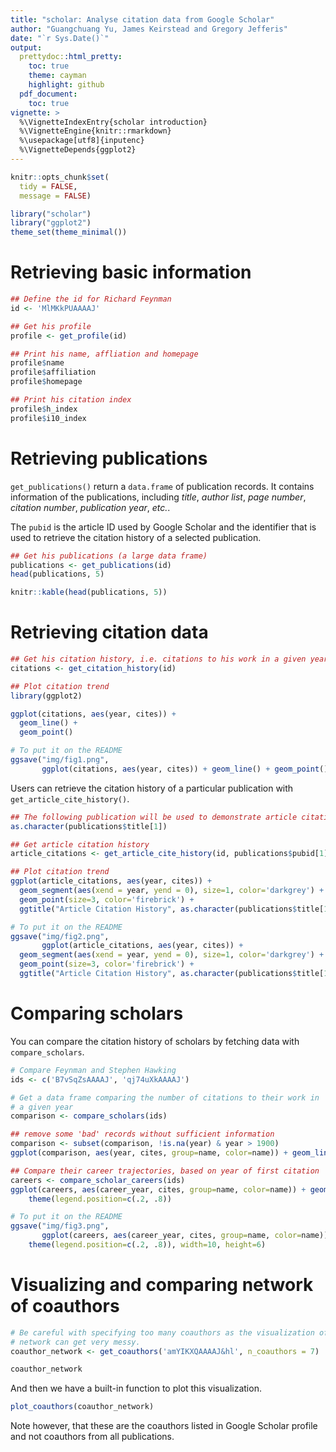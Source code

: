 ```yaml
---
title: "scholar: Analyse citation data from Google Scholar"
author: "Guangchuang Yu, James Keirstead and Gregory Jefferis"
date: "`r Sys.Date()`"
output:
  prettydoc::html_pretty:
    toc: true
    theme: cayman
    highlight: github
  pdf_document:
    toc: true
vignette: >
  %\VignetteIndexEntry{scholar introduction}
  %\VignetteEngine{knitr::rmarkdown}
  %\usepackage[utf8]{inputenc}
  %\VignetteDepends{ggplot2}
---
```


```r
knitr::opts_chunk$set(
  tidy = FALSE,
  message = FALSE)
```


```r
library("scholar")
library("ggplot2")
theme_set(theme_minimal())
```


# Retrieving basic information

```r
## Define the id for Richard Feynman
id <- 'MlMKkPUAAAAJ'

## Get his profile
profile <- get_profile(id)

## Print his name, affliation and homepage
profile$name
profile$affiliation
profile$homepage

## Print his citation index
profile$h_index
profile$i10_index
```



# Retrieving publications


`get_publications()` return a `data.frame` of publication records. It contains
information of the publications, including *title*, *author list*, *page
number*, *citation number*, *publication year*, *etc.*.

The `pubid` is the article ID used by Google Scholar and the identifier
that is used to retrieve the citation history of a selected publication.

```r
## Get his publications (a large data frame)
publications <- get_publications(id)
head(publications, 5)
```
```r
knitr::kable(head(publications, 5))
```



# Retrieving citation data

```r
## Get his citation history, i.e. citations to his work in a given year
citations <- get_citation_history(id)

## Plot citation trend
library(ggplot2)

ggplot(citations, aes(year, cites)) + 
  geom_line() + 
  geom_point()
```
```r
# To put it on the README
ggsave("img/fig1.png",
       ggplot(citations, aes(year, cites)) + geom_line() + geom_point(), width=10, height=6)
```


Users can retrieve the citation history of a particular publication with
`get_article_cite_history()`.


```r
## The following publication will be used to demonstrate article citation history
as.character(publications$title[1])

## Get article citation history
article_citations <- get_article_cite_history(id, publications$pubid[1])

## Plot citation trend
ggplot(article_citations, aes(year, cites)) +
  geom_segment(aes(xend = year, yend = 0), size=1, color='darkgrey') +
  geom_point(size=3, color='firebrick') +
  ggtitle("Article Citation History", as.character(publications$title[1]))
```
```r
# To put it on the README
ggsave("img/fig2.png",
       ggplot(article_citations, aes(year, cites)) +
  geom_segment(aes(xend = year, yend = 0), size=1, color='darkgrey') +
  geom_point(size=3, color='firebrick') +
  ggtitle("Article Citation History", as.character(publications$title[1])), width=10, height=6)
```




# Comparing scholars
You can compare the citation history of scholars by fetching data with 
`compare_scholars`.
```r
# Compare Feynman and Stephen Hawking
ids <- c('B7vSqZsAAAAJ', 'qj74uXkAAAAJ')

# Get a data frame comparing the number of citations to their work in
# a given year
comparison <- compare_scholars(ids)

## remove some 'bad' records without sufficient information
comparison <- subset(comparison, !is.na(year) & year > 1900)
ggplot(comparison, aes(year, cites, group=name, color=name)) + geom_line() + theme(legend.position="bottom")

## Compare their career trajectories, based on year of first citation
careers <- compare_scholar_careers(ids)
ggplot(careers, aes(career_year, cites, group=name, color=name)) + geom_line() + geom_point() +
    theme(legend.position=c(.2, .8))
```
```r
# To put it on the README
ggsave("img/fig3.png",
       ggplot(careers, aes(career_year, cites, group=name, color=name)) + geom_line() + geom_point() +
    theme(legend.position=c(.2, .8)), width=10, height=6)
```



# Visualizing and comparing network of coauthors

```r
# Be careful with specifying too many coauthors as the visualization of the
# network can get very messy.
coauthor_network <- get_coauthors('amYIKXQAAAAJ&hl', n_coauthors = 7)

coauthor_network
```


And then we have a built-in function to plot this visualization.

```r
plot_coauthors(coauthor_network)
```

Note however, that these are the coauthors listed in Google Scholar profile and not coauthors from all publications.

